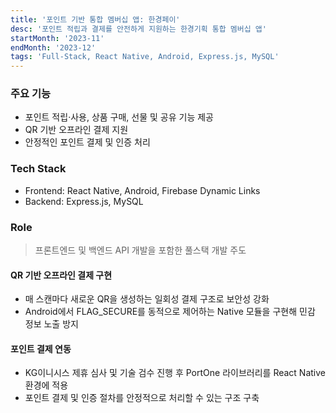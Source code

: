 ```yaml
---
title: '포인트 기반 통합 멤버십 앱: 한경페이'
desc: '포인트 적립과 결제를 안전하게 지원하는 한경기획 통합 멤버십 앱'
startMonth: '2023-11'
endMonth: '2023-12'
tags: 'Full-Stack, React Native, Android, Express.js, MySQL'
---
```


### 주요 기능
- 포인트 적립·사용, 상품 구매, 선물 및 공유 기능 제공
- QR 기반 오프라인 결제 지원
- 안정적인 포인트 결제 및 인증 처리

### Tech Stack
- Frontend: React Native, Android, Firebase Dynamic Links
- Backend: Express.js, MySQL


### Role
> 프론트엔드 및 백엔드 API 개발을 포함한 풀스택 개발 주도

#### QR 기반 오프라인 결제 구현
- 매 스캔마다 새로운 QR을 생성하는 일회성 결제 구조로 보안성 강화
- Android에서 FLAG_SECURE를 동적으로 제어하는 Native 모듈을 구현해 민감 정보 노출 방지

#### 포인트 결제 연동
- KG이니시스 제휴 심사 및 기술 검수 진행 후 PortOne 라이브러리를 React Native 환경에 적용
- 포인트 결제 및 인증 절차를 안정적으로 처리할 수 있는 구조 구축